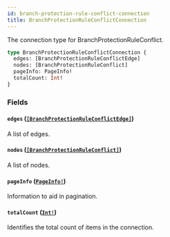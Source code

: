 ```yaml
---
id: branch-protection-rule-conflict-connection
title: BranchProtectionRuleConflictConnection
---
```


The connection type for BranchProtectionRuleConflict.

```graphql
type BranchProtectionRuleConflictConnection {
  edges: [BranchProtectionRuleConflictEdge]
  nodes: [BranchProtectionRuleConflict]
  pageInfo: PageInfo!
  totalCount: Int!
}
```

### Fields

#### `edges` ([`[BranchProtectionRuleConflictEdge]`](/docs/api/objects/branch-protection-rule-conflict-edge))

A list of edges.

#### `nodes` ([`[BranchProtectionRuleConflict]`](/docs/api/objects/branch-protection-rule-conflict))

A list of nodes.

#### `pageInfo` ([`PageInfo!`](/docs/api/objects/page-info))

Information to aid in pagination.

#### `totalCount` ([`Int!`](/docs/api/scalars/int))

Identifies the total count of items in the connection.
